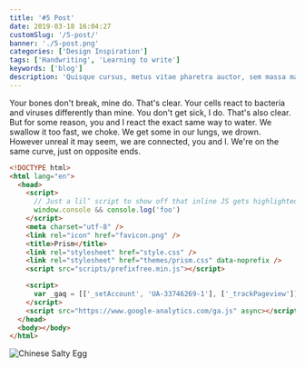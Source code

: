 ```yaml
---
title: '#5 Post'
date: 2019-03-18 16:04:27
customSlug: '/5-post/'
banner: './5-post.png'
categories: ['Design Inspiration']
tags: ['Handwriting', 'Learning to write']
keywords: ['blog']
description: 'Quisque cursus, metus vitae pharetra auctor, sem massa mattis sem, at interdum magna augue eget diam. Vestibulum ante ipsum primis in faucibus orci luctus et ultrices posuere cubilia Curae; Morbi lacinia molestie dui. Praesent blandit dolor. Sed non quam. In vel mi sit amet augue congue elementum.'
---
```


<!-- start slipsum code -->

Your bones don't break, mine do. That's clear. Your cells react to bacteria and viruses differently than mine. You don't get sick, I do. That's also clear. But for some reason, you and I react the exact same way to water. We swallow it too fast, we choke. We get some in our lungs, we drown. However unreal it may seem, we are connected, you and I. We're on the same curve, just on opposite ends.

<!-- end slipsum code -->

```html
<!DOCTYPE html>
<html lang="en">
  <head>
    <script>
      // Just a lil’ script to show off that inline JS gets highlighted
      window.console && console.log('foo')
    </script>
    <meta charset="utf-8" />
    <link rel="icon" href="favicon.png" />
    <title>Prism</title>
    <link rel="stylesheet" href="style.css" />
    <link rel="stylesheet" href="themes/prism.css" data-noprefix />
    <script src="scripts/prefixfree.min.js"></script>

    <script>
      var _gaq = [['_setAccount', 'UA-33746269-1'], ['_trackPageview']]
    </script>
    <script src="https://www.google-analytics.com/ga.js" async></script>
  </head>
  <body></body>
</html>
```

![Chinese Salty Egg](salty_egg.jpg)[]()
